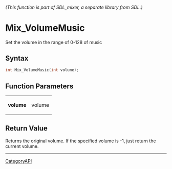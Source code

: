 ====== (This function is part of SDL_mixer, a separate library from SDL.) ======
= Mix_VolumeMusic =

Set the volume in the range of 0-128 of music 

== Syntax ==

<syntaxhighlight lang='c'>
int Mix_VolumeMusic(int volume);
</syntaxhighlight>

== Function Parameters ==

{|
|'''volume'''
|volume
|}

== Return Value ==

Returns the original volume. If the specified volume is -1, just return the
current volume.

----
[[CategoryAPI]]


